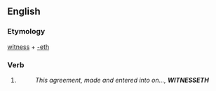 ==English==

===Etymology===
[[witness]] + [[-eth]]

===Verb===
{{head|en|verb form}}

# {{en-archaic third-person singular of|witness}}
#: ''This agreement, made and entered into on..., '''WITNESSETH'''''